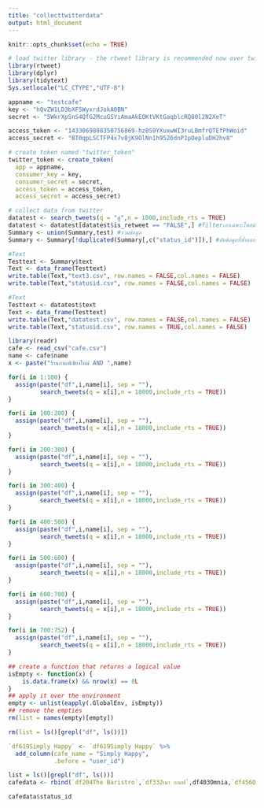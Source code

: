 ```yaml
---
title: "collecttwitterdata"
output: html_document
---
```


```r
knitr::opts_chunk$set(echo = TRUE)
```

```r
# load twitter library - the rtweet library is recommended now over twitteR
library(rtweet)
library(dplyr)
library(tidytext)
Sys.setlocale("LC_CTYPE","UTF-8")

appname <- "testcafe"
key <- "hQvZW1LD3bXF5WyxrdJokA0BN"
secret <- "5WkrXpSnS4QfG2McuGSYiAmaAkEOKtVKtGaqblcRQ80l2N2XeT"

access_token <- "1433069808350756869-hz0S9YXuxwWI3ruLBmfrQTEfPhWoid"
access_secret <- "BT0qpLSCTFP4x7v8jK9OlNn1h9526dnP1pOepluDH2hv8"

# create token named "twitter_token"
twitter_token <- create_token(
  app = appname,
  consumer_key = key,
  consumer_secret = secret,
  access_token = access_token,
  access_secret = access_secret)
```

```r
# collect data from twitter
datatest <- search_tweets(q = "ตู่",n = 1000,include_rts = TRUE)
datatest <- datatest[datatest$is_retweet == "FALSE",] #filterเอาเฉพาะโพสต้นทาง
Summary <- union(Summary,test) #รวมข้อมูล
Summary <- Summary[!duplicated(Summary[,c("status_id")]),] #ตัดข้อมูลที่ซ้ำออก
```

```r
#Text
Testtext <- Summary$text
Text <- data_frame(Testtext)
write.table(Text,"text3.csv", row.names = FALSE,col.names = FALSE)
write.table(Text,"statusid.csv", row.names = FALSE,col.names = FALSE)
```

```r
#Text
Testtext <- datatest$text
Text <- data_frame(Testtext)
write.table(Text,"datatest.csv", row.names = FALSE,col.names = FALSE)
write.table(Text,"statusid.csv", row.names = TRUE,col.names = FALSE)
```

```r
library(readr)
cafe <- read_csv("cafe.csv")
name <- cafe$name
x <- paste("ร้านกาแฟเชียงใหม่ AND ",name)
```

```r
for(i in 1:100) {
  assign(paste("df",i,name[i], sep = ""),
         search_tweets(q = x[i],n = 18000,include_rts = TRUE))
}
```

```r
for(i in 100:200) {
  assign(paste("df",i,name[i], sep = ""),
         search_tweets(q = x[i],n = 18000,include_rts = TRUE))
}
```



```r
for(i in 200:300) {
  assign(paste("df",i,name[i], sep = ""),
         search_tweets(q = x[i],n = 18000,include_rts = TRUE))
}
```

```r
for(i in 300:400) {
  assign(paste("df",i,name[i], sep = ""),
         search_tweets(q = x[i],n = 18000,include_rts = TRUE))
}
```

```r
for(i in 400:500) {
  assign(paste("df",i,name[i], sep = ""),
         search_tweets(q = x[i],n = 18000,include_rts = TRUE))
}
```

```r
for(i in 500:600) {
  assign(paste("df",i,name[i], sep = ""),
         search_tweets(q = x[i],n = 18000,include_rts = TRUE))
}
```

```r
for(i in 600:700) {
  assign(paste("df",i,name[i], sep = ""),
         search_tweets(q = x[i],n = 18000,include_rts = TRUE))
}
```

```r
for(i in 700:752) {
  assign(paste("df",i,name[i], sep = ""),
         search_tweets(q = x[i],n = 18000,include_rts = TRUE))
}
```

```r
## create a function that returns a logical value
isEmpty <- function(x) {
    is.data.frame(x) && nrow(x) == 0L
}
## apply it over the environment
empty <- unlist(eapply(.GlobalEnv, isEmpty))
## remove the empties
rm(list = names(empty)[empty])
```

```r
rm(list = ls()[grepl("df", ls())])
```

```r
`df619Simply Happy` <- `df619Simply Happy` %>%
  add_column(cafe_name = "Simply Happy",
             .before = "user_id") 
```

```r
list = ls()[grepl("df", ls())]
cafedata <- rbind(`df204The Baristro`,`df332เมา กาแฟ`,df403Omnia,`df456Oasis Café`,`df619Simply Happy`)
```

```r
cafedata$status_id
```
